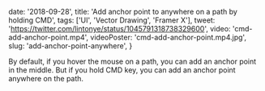 
  date: '2018-09-28',
  title: 'Add anchor point to anywhere on a path by holding CMD',
  tags: ['UI', 'Vector Drawing', 'Framer X'],
  tweet: 'https://twitter.com/lintonye/status/1045791318738329600',
  video: 'cmd-add-anchor-point.mp4',
  videoPoster: 'cmd-add-anchor-point.mp4.jpg',
  slug: 'add-anchor-point-anywhere',
}


By default, if you hover the mouse on a path, you can add an anchor point in the middle. But if you hold CMD key, you can add an anchor point anywhere on the path.
